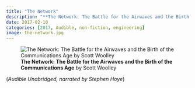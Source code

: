 ```yaml
---
title: "The Network"
description: "**The Network: The Battle for the Airwaves and the Birth of the Communications Age** by Scott Woolley "
date: 2017-02-10
categories: [2017, Audible, non-fiction, engineering]
image: the-network.jpg
---
```

![**The Network: The Battle for the Airwaves and the Birth of the Communications Age** by Scott Woolley](the-network.jpg){fig-align="left"}

(*Audible Unabridged, narrated by Stephen Hoye*)
